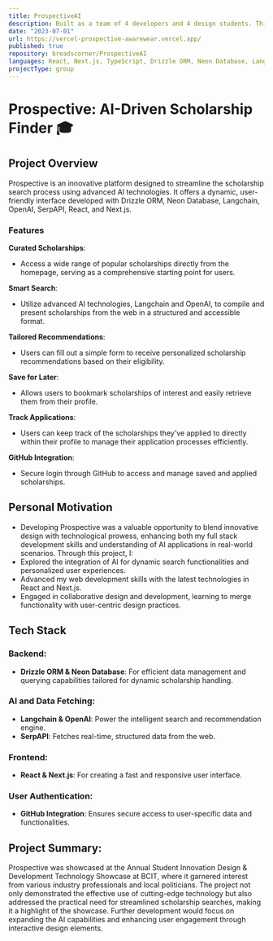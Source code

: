 ```yaml
---
title: ProspectiveAI
description: Built as a team of 4 developers and 4 design students. This project was focussed on using AI to help an underrepresented community.
date: "2023-07-01"
url: https://vercel-prospective-awarewear.vercel.app/
published: true
repository: breadscorner/ProspectiveAI
languages: React, Next.js, TypeScript, Drizzle ORM, Neon Database, Langchain, OpenAI, SerpAPI
projectType: group
---
```


# Prospective: AI-Driven Scholarship Finder 🎓

## Project Overview

Prospective is an innovative platform designed to streamline the scholarship search process using advanced AI technologies. It offers a dynamic, user-friendly interface developed with Drizzle ORM, Neon Database, Langchain, OpenAI, SerpAPI, React, and Next.js.

### Features

**Curated Scholarships**:
* Access a wide range of popular scholarships directly from the homepage, serving as a comprehensive starting point for users.

**Smart Search**:
* Utilize advanced AI technologies, Langchain and OpenAI, to compile and present scholarships from the web in a structured and accessible format.

**Tailored Recommendations**:
* Users can fill out a simple form to receive personalized scholarship recommendations based on their eligibility.

**Save for Later**:
* Allows users to bookmark scholarships of interest and easily retrieve them from their profile.

**Track Applications**:
* Users can keep track of the scholarships they've applied to directly within their profile to manage their application processes efficiently.

**GitHub Integration**:
* Secure login through GitHub to access and manage saved and applied scholarships.

## Personal Motivation

* Developing Prospective was a valuable opportunity to blend innovative design with technological prowess, enhancing both my full stack development skills and understanding of AI applications in real-world scenarios. Through this project, I:
* Explored the integration of AI for dynamic search functionalities and personalized user experiences.
* Advanced my web development skills with the latest technologies in React and Next.js.
* Engaged in collaborative design and development, learning to merge functionality with user-centric design practices.

## Tech Stack

### Backend:
* **Drizzle ORM & Neon Database**: For efficient data management and querying capabilities tailored for dynamic scholarship handling.

### AI and Data Fetching:
* **Langchain & OpenAI**: Power the intelligent search and recommendation engine.
* **SerpAPI**: Fetches real-time, structured data from the web.

### Frontend:
* **React & Next.js**: For creating a fast and responsive user interface.

### User Authentication:
* **GitHub Integration**: Ensures secure access to user-specific data and functionalities.

## Project Summary:

Prospective was showcased at the Annual Student Innovation Design & Development Technology Showcase at BCIT, where it garnered interest from various industry professionals and local politicians. The project not only demonstrated the effective use of cutting-edge technology but also addressed the practical need for streamlined scholarship searches, making it a highlight of the showcase. Further development would focus on expanding the AI capabilities and enhancing user engagement through interactive design elements.
